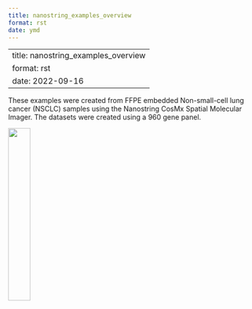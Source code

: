 ```yaml
--- 
title: nanostring_examples_overview 
format: rst 
date: ymd 
--- 
```

--- 
title: nanostring_examples_overview 
format: rst 
date: 2022-09-16 
--- 

These examples were created from FFPE embedded Non-small-cell lung cancer (NSCLC) samples using the Nanostring CosMx Spatial Molecular Imager. The datasets were created using a 960 gene panel. 


[![](/images/images_pkgdown/icons/datasets/nanostring_lung12_icon.png){width=30%}](./Nanostring_Lung12_jan26_21.html)

